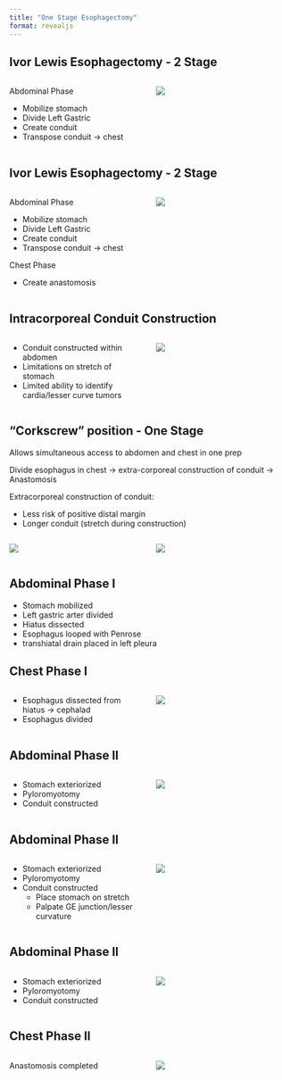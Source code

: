 ```yaml
---
title: "One Stage Esophagectomy"
format: revealjs
---
```


## Ivor Lewis Esophagectomy - 2 Stage

::::: columns
::: {.column width="50%"}

Abdominal Phase

- Mobilize stomach
- Divide Left Gastric
- Create conduit
- Transpose conduit $\rightarrow$ chest


:::



::: {.column width="50%"}
![](https://deidt7p41jzcy.cloudfront.net/GEJ_tumor.png )
:::
:::::



## Ivor Lewis Esophagectomy - 2 Stage

::::: columns
::: {.column width="50%"}

Abdominal Phase

- Mobilize stomach
- Divide Left Gastric
- Create conduit
- Transpose conduit $\rightarrow$ chest

Chest Phase

- Create anastomosis

:::



::: {.column width="50%"}
![](https://deidt7p41jzcy.cloudfront.net/GEJ_2Stage.png )
:::
:::::



## Intracorporeal Conduit Construction

::::: columns
::: {.column width="50%"}

- Conduit constructed within abdomen
- Limitations on stretch of stomach
- Limited ability to identify cardia/lesser curve tumors

:::

::: {.column width="50%"}
![](https://deidt7p41jzcy.cloudfront.net/GEJ_intracorporeal.png )
:::
:::::








## "Corkscrew" position - One Stage

Allows simultaneous access to abdomen and chest in one prep

Divide esophagus in chest  $\rightarrow$ extra-corporeal construction of conduit $\rightarrow$ Anastomosis

Extracorporeal construction of conduit:

- Less risk of positive distal margin
- Longer conduit (stretch during construction)

::::: columns
::: {.column width="50%"}
![](https://deidt7p41jzcy.cloudfront.net/11605_2018_4063_Fig1_HTML.png )
:::

::: {.column width="50%"}
![](https://deidt7p41jzcy.cloudfront.net/11605_2018_4063_Fig2_HTML.png )
:::
:::::

## Abdominal Phase I

- Stomach mobilized
- Left gastric arter divided
- Hiatus dissected
- Esophagus looped with Penrose
- transhiatal drain placed in left pleura

## Chest Phase I



::::: columns
::: {.column width="50%"}
- Esophagus dissected from hiatus $\rightarrow$ cephalad
- Esophagus divided
:::

::: {.column width="50%"}
![](https://deidt7p41jzcy.cloudfront.net/GEJ_thoracic_division.png )
:::
:::::



## Abdominal Phase II



::::: columns
::: {.column width="50%"}
- Stomach exteriorized
- Pyloromyotomy
- Conduit constructed
:::

::: {.column width="50%"}
![](https://deidt7p41jzcy.cloudfront.net/GEJ_extracorporeal2.png )
:::
:::::


## Abdominal Phase II



::::: columns
::: {.column width="50%"}
- Stomach exteriorized
- Pyloromyotomy
- Conduit constructed
  - Place stomach on stretch
  - Palpate GE junction/lesser curvature
:::

::: {.column width="50%"}
![](https://deidt7p41jzcy.cloudfront.net/GEJ_extracorporeal3.png )
:::
:::::



## Abdominal Phase II



::::: columns
::: {.column width="50%"}
- Stomach exteriorized
- Pyloromyotomy
- Conduit constructed
:::

::: {.column width="50%"}
![](https://deidt7p41jzcy.cloudfront.net/GEJ_extracorporeal4.png )
:::
:::::

## Chest Phase II



::::: columns
::: {.column width="50%"}
Anastomosis completed
:::

::: {.column width="50%"}
![](https://deidt7p41jzcy.cloudfront.net/GEJ_2Stage.png )
:::
:::::

